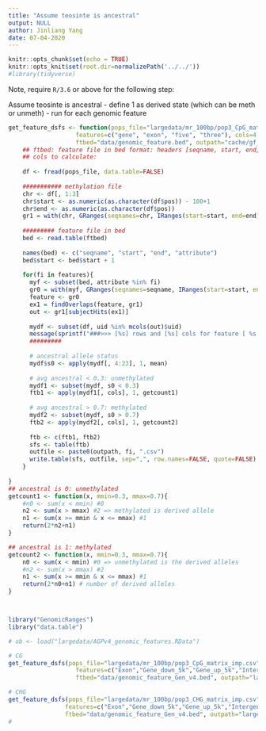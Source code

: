 ```yaml
---
title: "Assume teosinte is ancestral"
output: NULL
author: Jinliang Yang
date: 07-04-2020
---
```



```r
knitr::opts_chunk$set(echo = TRUE) 
knitr::opts_knit$set(root.dir=normalizePath('../../')) 
#library(tidyverse)
```


Note, require `R/3.6` or above for the following step:

Assume teosinte is ancestral
- define 1 as derived state (which can be meth or unmeth)
- run for each genomic feature

```r

get_feature_dsfs <- function(pops_file="largedata/mr_100bp/pop3_CpG_matrix_imp.csv",
                   features=c("gene", "exon", "five", "three"), cols=4:54, 
                   ftbed="data/genomic_feature.bed", outpath="cache/gf_sfs_interpop_"){
    ## ftbed: feature file in bed format: headers [seqname, start, end, attribute]
    ## cols to calculate: 
    
    df <- fread(pops_file, data.table=FALSE)
    
    ########### methylation file
    chr <- df[, 1:3]
    chr$start <- as.numeric(as.character(df$pos)) - 100+1
    chr$end <- as.numeric(as.character(df$pos))
    gr1 = with(chr, GRanges(seqnames=chr, IRanges(start=start, end=end), strand="+", uid=uid))
    
    ######### feature file in bed
    bed <- read.table(ftbed)
   
    names(bed) <- c("seqname", "start", "end", "attribute")
    bed$start <- bed$start + 1
     
    for(fi in features){
      myf <- subset(bed, attribute %in% fi)
      gr0 = with(myf, GRanges(seqnames=seqname, IRanges(start=start, end=end), strand="+", geneid=attribute ))
      feature <- gr0
      ex1 = findOverlaps(feature, gr1)
      out <- gr1[subjectHits(ex1)]
    
      mydf <- subset(df, uid %in% mcols(out)$uid)
      message(sprintf("###>>> [%s] rows and [%s] cols for feature [ %s ], sfs...", nrow(mydf), ncol(mydf), fi))
      #########
      
      # ancestral allele status
      mydf$s0 <- apply(mydf[, 4:23], 1, mean)
    
      # avg ancestral < 0.3: unmethylated
      mydf1 <- subset(mydf, s0 < 0.3)
      ftb1 <- apply(mydf1[, cols], 1, getcount1)
      
      # avg ancestral > 0.7: methylated
      mydf2 <- subset(mydf, s0 > 0.7)
      ftb2 <- apply(mydf2[, cols], 1, getcount2)
      
      ftb <- c(ftb1, ftb2)
      sfs <- table(ftb)
      outfile <- paste0(outpath, fi, ".csv")
      write.table(sfs, outfile, sep=",", row.names=FALSE, quote=FALSE)
    }
    
}
## ancestral is 0: unmethylated
getcount1 <- function(x, mmin=0.3, mmax=0.7){
    #n0 <- sum(x < mmin) #0
    n2 <- sum(x > mmax) #2 => methylated is derived allele
    n1 <- sum(x >= mmin & x <= mmax) #1
    return(2*n2+n1)
}

## ancestral is 1: methylated
getcount2 <- function(x, mmin=0.3, mmax=0.7){
    n0 <- sum(x < mmin) #0 => unmethylated is the derived alleles
    #n2 <- sum(x > mmax) #2
    n1 <- sum(x >= mmin & x <= mmax) #1
    return(2*n0+n1) # number of derived alleles
}



library("GenomicRanges")
library("data.table")

# ob <- load("largedata/AGPv4_genomic_features.RData")

# CG
get_feature_dsfs(pops_file="largedata/mr_100bp/pop3_CpG_matrix_imp.csv",
                   features=c("Exon","Gene_down_5k","Gene_up_5k","Intergenic","Intron","TE"), cols=24:54, 
                   ftbed="data/genomic_feature_Gen_v4.bed", outpath="largedata/dmsfs/dsfs_pop3_gf_CG_")

# CHG  
get_feature_dsfs(pops_file="largedata/mr_100bp/pop3_CHG_matrix_imp.csv",
                features=c("Exon","Gene_down_5k","Gene_up_5k","Intergenic","Intron","TE"), cols=24:54, 
                ftbed="data/genomic_feature_Gen_v4.bed", outpath="largedata/dmsfs/dsfs_pop3_gf_CHG_")
#
```


